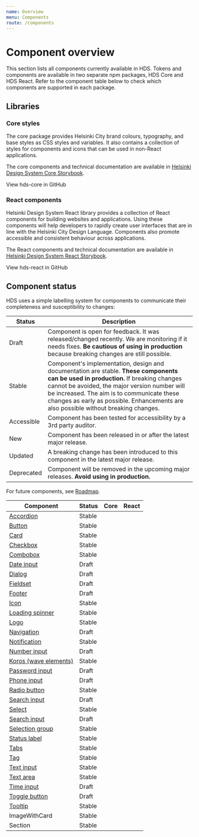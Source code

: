 ```yaml
---
name: Overview
menu: Components
route: /components
---
```





# Component overview

<LargeParagraph>
    This section lists all components currently available in HDS. Tokens and components are available in two separate npm packages, HDS Core and HDS React. Refer to the component table below to check which components are supported in each package. 
</LargeParagraph>

## Libraries

### Core styles

The core package provides Helsinki City brand colours, typography, and base styles as CSS styles and variables. It also contains a collection of styles for components and icons that can be used in non-React applications.

The core components and technical documentation are available in [Helsinki Design System Core Storybook](/storybook/core).

<Link href="https://github.com/City-of-Helsinki/helsinki-design-system/tree/master/packages/core" external>View hds-core in GitHub</Link>

### React components

Helsinki Design System React library provides a collection of React components for building websites and applications. Using these components will help developers to rapidly create user interfaces that are in line with the Helsinki City Design Language. Components also promote accessible and consistent behaviour across applications.

The React components and technical documentation are available in [Helsinki Design System React Storybook](/storybook/react).

<Link href="https://github.com/City-of-Helsinki/helsinki-design-system/tree/master/packages/react" external>View hds-react in GitHub</Link>

## Component status

HDS uses a simple labelling system for components to communicate their completeness and susceptibility to changes:

Status                                               | Description
-----------------------------------------------------|--------------
<StatusLabel type="alert">Draft</StatusLabel>  | Component is open for feedback. It was released/changed recently. We are monitoring if it needs fixes. **Be cautious of using in production** because breaking changes are still possible.
<StatusLabel type="info">Stable</StatusLabel>        | Component's implementation, design and documentation are stable. **These components can be used in production.** If breaking changes cannot be avoided, the major version number will be increased. The aim is to communicate these changes as early as possible. Enhancements are also possible without breaking changes.
<StatusLabel type="success">Accessible</StatusLabel> | Component has been tested for accessibility by a 3rd party auditor.
<StatusLabel>New</StatusLabel>                       | Component has been released in or after the latest major release.
<StatusLabel type="error">Updated</StatusLabel>      | A breaking change has been introduced to this component in the latest major release.
<StatusLabel type="error">Deprecated</StatusLabel>   | Component will be removed in the upcoming major releases. **Avoid using in production.**

For future components, see [Roadmap](/about/roadmap).

Component                                                        | Status                                               | Core                                                                              | React
-----------------------------------------------------------------|------------------------------------------------------|-----------------------------------------------------------------------------------|----------------------------------------------------------------------
[Accordion](/components/accordion)                               | <StatusLabel type="info">Stable</StatusLabel>        |                                                                                   | [<IconCheck/>](/storybook/react/?path=/story/components-accordion--default)
[Button](/components/button)                                     | <StatusLabel type="info">Stable</StatusLabel>        | [<IconCheck/>](/storybook/core/?path=/story/components-button--primary)           | [<IconCheck/>](/storybook/react/?path=/story/components-button--primary)
[Card](/components/card)                                         | <StatusLabel type="info">Stable</StatusLabel>        | [<IconCheck/>](/storybook/core/?path=/story/components-card--empty)               | [<IconCheck/>](/storybook/react/?path=/story/components-card--empty)
[Checkbox](/components/checkbox)                                 | <StatusLabel type="info">Stable</StatusLabel>        | [<IconCheck/>](/storybook/core/?path=/story/components-checkbox--default)         | [<IconCheck/>](/storybook/react/?path=/story/components-checkbox--default)
[Combobox](/components/dropdown)                                 | <StatusLabel type="info">Stable</StatusLabel>        |                                                                                   | [<IconCheck/>](/storybook/react/?path=/story/components-dropdowns-combobox--default)
[Date input](/components/date-input)                             | <StatusLabel type="alert">Draft</StatusLabel>        |                                                                                   | [<IconCheck/>](/storybook/react/?path=/story/components-dateinput--default)
[Dialog](/components/dialog)                                     | <StatusLabel type="alert">Draft</StatusLabel>        |                                                                                   | [<IconCheck/>](/storybook/react/?path=/story/components-dialog--default)
[Fieldset](/components/fieldset)                                 | <StatusLabel type="alert">Draft</StatusLabel>        | [<IconCheck/>](/storybook/core/?path=/story/components-fieldset--default)         | [<IconCheck/>](/storybook/react/?path=/story/components-fieldset--default)
[Footer](/components/footer)                                     | <StatusLabel type="alert">Draft</StatusLabel>        |                                                                                   | [<IconCheck/>](/storybook/react/?path=/story/components-footer--default)
[Icon](/components/icons)                                        | <StatusLabel type="info">Stable</StatusLabel>        | [<IconCheck/>](/storybook/core/?path=/story/icons-icons--discord)                 | [<IconCheck/>](/storybook/react/?path=/story/icons-some--icondiscord)
[Loading spinner](/components/spinner)                           | <StatusLabel type="info">Stable</StatusLabel>        | [<IconCheck/>](/storybook/core/?path=/story/components-loading-spinner--default)  | [<IconCheck/>](/storybook/react/?path=/story/components-loadingspinner--default)
[Logo](/components/logo)                                         | <StatusLabel type="info">Stable</StatusLabel>        |                                                                                   | [<IconCheck/>](/storybook/react/?path=/story/components-logo--playground)
[Navigation](/components/navigation)                             | <StatusLabel type="alert">Draft</StatusLabel>        |                                                                                   | [<IconCheck/>](/storybook/react/?path=/story/components-navigation)
[Notification](/components/notification)                         | <StatusLabel type="info">Stable</StatusLabel>        | [<IconCheck/>](/storybook/core/?path=/story/components-notification--default)     | [<IconCheck/>](/storybook/react/?path=/story/components-notification--default)
[Number input](/components/number-input)                         | <StatusLabel type="alert">Draft</StatusLabel>        | [<IconCheck/>](/storybook/core/?path=/story/components-number-input--default)     | [<IconCheck/>](/storybook/react/?path=/story/components-number-input--default)
[Koros (wave elements)](/components/koros)                       | <StatusLabel type="info">Stable</StatusLabel>        | [<IconCheck/>](/storybook/core/?path=/story/components-koros--basic)              | [<IconCheck/>](/storybook/react/?path=/story/components-koros--basic)
[Password input](/components/password-input)                     | <StatusLabel type="alert">Draft</StatusLabel>        | [<IconCheck/>](/storybook/core/?path=/story/components-password-input--default)   | [<IconCheck/>](/storybook/react/?path=/story/components-password-input--default    )
[Phone input](/components/phone-input)                           | <StatusLabel type="alert">Draft</StatusLabel>        | [<IconCheck/>](/storybook/core/?path=/story/components-phone-input--default)      | [<IconCheck/>](/storybook/react/?path=/story/components-phoneinput--default)
[Radio button](/components/radio-button)                         | <StatusLabel type="info">Stable</StatusLabel>        | [<IconCheck/>](/storybook/core/?path=/story/components-radio-button--default)     | [<IconCheck/>](/storybook/react/?path=/story/components-radiobutton--default)
[Search input](/components/search-input)                         | <StatusLabel type="alert">Draft</StatusLabel>        | [<IconCheck/>](/storybook/core/?path=/story/components-search-input--default)     | [<IconCheck/>](/storybook/react/?path=/story/components-searchinput--default)
[Select](/components/dropdown)                                   | <StatusLabel type="info">Stable</StatusLabel>        |                                                                                   | [<IconCheck/>](/storybook/react/?path=/story/components-dropdowns-select--default)
[Search input](/components/search-input)                         | <StatusLabel type="alert">Draft</StatusLabel>        |                                                                                   | [<IconCheck/>](/storybook/react/?path=/story/components-searchinput--default)
[Selection group](/components/selection-group)                   | <StatusLabel type="info">Stable</StatusLabel>        | [<IconCheck/>](/storybook/core/?path=/story/components-selection-group--default)  | [<IconCheck/>](/storybook/react/?path=/story/components-selectiongroup--default)
[Status label](/components/status-label)                         | <StatusLabel type="info">Stable</StatusLabel>        | [<IconCheck/>](/storybook/core/?path=/story/components-status-label--default)     | [<IconCheck/>](/storybook/react/?path=/story/components-status-label)
[Tabs](/components/tabs)                                         | <StatusLabel type="info">Stable</StatusLabel>        |                                                                                   | [<IconCheck/>](/storybook/react/?path=/story/components-tabs--default)
[Tag](/components/tag)                                           | <StatusLabel type="info">Stable</StatusLabel>        | [<IconCheck/>](/storybook/core/?path=/story/components-tag--default)              | [<IconCheck/>](/storybook/react/?path=/story/components-tag--default)
[Text input](/components/text-field)                             | <StatusLabel type="info">Stable</StatusLabel>        | [<IconCheck/>](/storybook/core/?path=/story/components-text-input--default)       | [<IconCheck/>](/storybook/react/?path=/story/components-textinput--default)
[Text area](/components/text-field#text-area)                    | <StatusLabel type="info">Stable</StatusLabel>        | [<IconCheck/>](/storybook/core/?path=/story/components-textarea--default)         | [<IconCheck/>](/storybook/react/?path=/story/components-textarea--default)
[Time input](/components/time-input)                             | <StatusLabel type="alert">Draft</StatusLabel>        |                                                                                   | [<IconCheck/>](/storybook/react/?path=/story/components-timeinput--default)
[Toggle button](/components/toggle)                               | <StatusLabel type="alert">Draft</StatusLabel>        |                                                                                   | [<IconCheck/>](/storybook/react/?path=/story/components-togglebutton--default)
[Tooltip](/components/tooltip)                                   | <StatusLabel type="info">Stable</StatusLabel>        |                                                                                   | [<IconCheck/>](/storybook/react/?path=/story/components-tooltip--default)
ImageWithCard                                                    | <StatusLabel type="info">Stable</StatusLabel>        |                                                                                   | [<IconCheck/>](/storybook/react/?path=/story/components-imagewithcard--default)
Section                                                          | <StatusLabel type="info">Stable</StatusLabel>        |                                                                                   | [<IconCheck/>](/storybook/react/?path=/story/components-section--with-koros)
